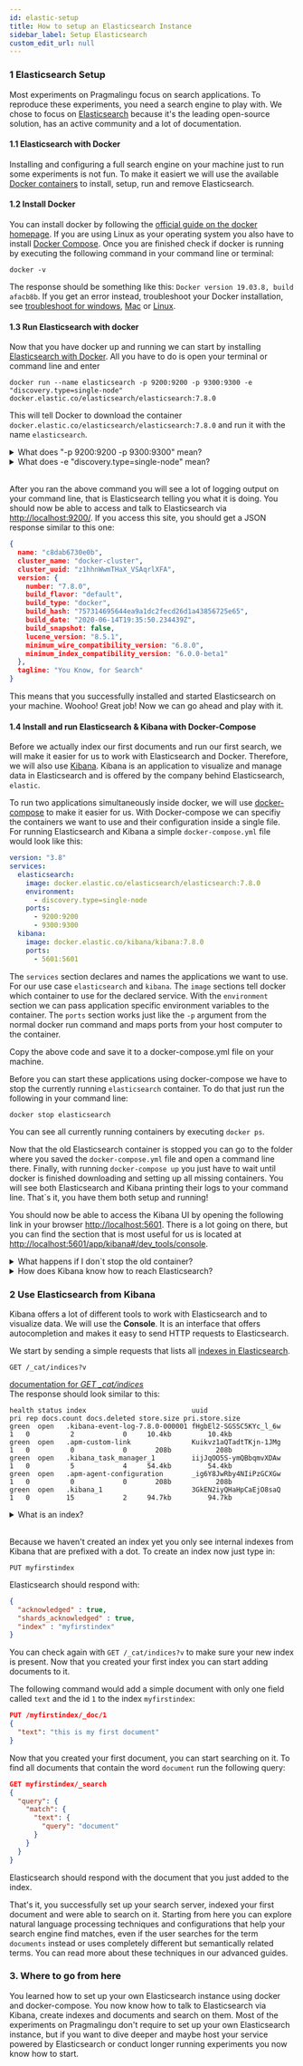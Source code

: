 ```yaml
---
id: elastic-setup
title: How to setup an Elasticsearch Instance
sidebar_label: Setup Elasticsearch
custom_edit_url: null
---
```


### 1 Elasticsearch Setup
Most experiments on Pragmalingu focus on search applications. To reproduce these experiments, you need a search engine to play with. We chose to focus on [Elasticsearch](https://www.elastic.co/elasticsearch/) because it's the leading open-source solution, has an active community and a lot of documentation.

#### 1.1 Elasticsearch with Docker
Installing and configuring a full search engine on your machine just to run some experiments is not fun. To make it easiert we will use the available [Docker containers](https://opensource.com/resources/what-docker) to install, setup, run and remove Elasticsearch.

#### 1.2 Install Docker
You can install docker by following the [official guide on the docker homepage](https://docs.docker.com/get-docker/). If you are using Linux as your operating system you also have to install [Docker Compose](https://docs.docker.com/compose/install/#install-compose). Once you are finished check if docker is running by executing the following command in your command line or terminal:
```
docker -v
``` 
The response should be something like this: `Docker version 19.03.8, build afacb8b`. If you get an error instead, troubleshoot your Docker installation, see [troubleshoot for windows](https://docs.docker.com/docker-for-windows/troubleshoot/), [Mac](https://docs.docker.com/docker-for-mac/troubleshoot/) or [Linux](https://docs.docker.com/config/daemon/#troubleshoot-the-daemon).

#### 1.3 Run Elasticsearch with docker
Now that you have docker up and running we can start by installing [Elasticsearch with Docker](https://www.elastic.co/guide/en/elasticsearch/reference/current/docker.html). All you have to do is open your terminal or command line and enter
```
docker run --name elasticsearch -p 9200:9200 -p 9300:9300 -e "discovery.type=single-node" docker.elastic.co/elasticsearch/elasticsearch:7.8.0
```
This will tell Docker to download the container `docker.elastic.co/elasticsearch/elasticsearch:7.8.0` and run it with the name `elasticsearch`.

<details>
<summary>What does "-p 9200:9200 -p 9300:9300" mean?</summary>  

The `-p 9200:9200 -p 9300:9300` arguments tell Docker to map the network ports `9200` and `9300` of the container to the same ports on your local machine. A [network port](http://www.steves-internet-guide.com/tcpip-ports-sockets/) is like a post box through which you can communicate with an application running on a computer.
</details>  

<details>
<summary>What does -e "discovery.type=single-node" mean?</summary>  

The argument `-e "discovery.type=single-node` tells Elasticsearch to run in single-node mode, this means that only one machine will host the Elasticsearch application. Normally, Elasticsearch is run in [cluster mode](https://logz.io/blog/elasticsearch-cluster-tutorial/) on several machines to enable scaling and make it resilient against single computer failures.
</details>  

&nbsp;  
After you ran the above command you will see a lot of logging output on your command line, that is Elasticsearch telling you what it is doing. You should now be able to access and talk to Elasticsearch via [http://localhost:9200/](http://localhost:9200/). If you access this site, you should get a JSON response similar to this one:
```json
{
  name: "c8dab6730e0b",
  cluster_name: "docker-cluster",
  cluster_uuid: "z1hhnWwmTHaX_VSAqrlXFA",
  version: {
    number: "7.8.0",
    build_flavor: "default",
    build_type: "docker",
    build_hash: "757314695644ea9a1dc2fecd26d1a43856725e65",
    build_date: "2020-06-14T19:35:50.234439Z",
    build_snapshot: false,
    lucene_version: "8.5.1",
    minimum_wire_compatibility_version: "6.8.0",
    minimum_index_compatibility_version: "6.0.0-beta1"
  },
  tagline: "You Know, for Search"
}
```
This means that you successfully installed and started Elasticsearch on your machine. Woohoo! Great job! Now we can go ahead and play with it.

#### 1.4 Install and run Elasticsearch & Kibana with Docker-Compose
Before we actually index our first documents and run our first search, we will make it easier for us to work with Elasticsearch and Docker. Therefore, we will also use [Kibana](https://www.elastic.co/kibana). Kibana is an application to visualize and manage data in Elasticsearch and is offered by  the company behind Elasticsearch, `elastic`.

To run two applications simultaneously inside docker, we will use [docker-compose](https://docs.docker.com/compose/) to make it easier for us. With Docker-compose we can specifiy the containers we want to use and their configuration inside a single file. For running Elasticsearch and Kibana a simple `docker-compose.yml` file would look like this:

```yaml
version: "3.8"
services:
  elasticsearch:
    image: docker.elastic.co/elasticsearch/elasticsearch:7.8.0
    environment:
      - discovery.type=single-node
    ports:
      - 9200:9200
      - 9300:9300
  kibana:
    image: docker.elastic.co/kibana/kibana:7.8.0
    ports:
      - 5601:5601
```
The `services` section declares and names the applications we want to use. For our use case `elasticsearch` and `kibana`. The `image` sections tell docker which container to use for the declared service. With the `environment` section we can pass application specific environment variables to the container. The `ports` section works just like the `-p` argument from the normal docker run command and maps ports from your host computer to the container.

Copy the above code and save it to a docker-compose.yml file on your machine.

Before you can start these applications using docker-compose we have to stop the currently running `elasticsearch` container. 
To do that just run the following in your command line:
```
docker stop elasticsearch
```

You can see all currently running containers by executing `docker ps`.

Now that the old Elasticsearch container is stopped you can go to the folder where you saved the `docker-compose.yml` file and open a command line there. Finally, with running `docker-compose up` you just have to wait until docker is finished downloading and setting up all missing containers. You will see both Elasticsearch and Kibana printing their logs to your command line. That`s it, you have them both setup and running!

You should now be able to access the Kibana UI by opening the following link in your browser [http://localhost:5601](http://localhost:5601). There is a lot going on there, but you can find the section that is most useful for us is located at [http://localhost:5601/app/kibana#/dev_tools/console](http://localhost:5601/app/kibana#/dev_tools/console).

<details>
  <summary>What happens if I don`t stop the old container?</summary>

  Since we configured both the original container and the one that is started by docker-compose to use the ports `9200` and `9300`, these ports will already be in use when the second container wants to start. This will prevent the second container from starting, since only one running process can hold a port at a time.
</details>

<details>
  <summary>How does Kibana know how to reach Elasticsearch?</summary>

  There is some magic happening in the background when you run `docker-compose up`. Docker-compose is actually setting up an isolated network inside your computer, where each container gets a network address assigned that corresponds to its service name. The Elasticsearch service will be reachable under the address [http://elasticsearch:9200](http://elasticsearch:9200) inside this network. This is the [default address](https://www.elastic.co/guide/en/kibana/current/docker.html#docker-defaults) configured for Kibana in docker to look for Elasticsearch.
</details>

### 2 Use Elasticsearch from Kibana

Kibana offers a lot of different tools to work with Elasticsearch and to visualize data. We will use the **Console**. It is an interface that offers autocompletion and makes it easy to send HTTP requests to Elasticsearch.

We start by sending a simple requests that lists all [indexes in Elasticsearch](https://www.elastic.co/de/blog/what-is-an-elasticsearch-index).
```
GET /_cat/indices?v
```
[documentation for *GET _cat/indices*](https://www.elastic.co/guide/en/elasticsearch/reference/current/cat-indices.html)  
The response should look similar to this:
```
health status index                          uuid                   pri rep docs.count docs.deleted store.size pri.store.size
green  open   .kibana-event-log-7.8.0-000001 fHgbEl2-SGSSC5KYc_l_6w   1   0          2            0     10.4kb         10.4kb
green  open   .apm-custom-link               Kuikvz1aQTadtTKjn-1JMg   1   0          0            0       208b           208b
green  open   .kibana_task_manager_1         iijJqOO5S-ymQBbqmvXDAw   1   0          5            4     54.4kb         54.4kb
green  open   .apm-agent-configuration       _ig6Y8JwRby4NIiPzGCXGw   1   0          0            0       208b           208b
green  open   .kibana_1                      3GkEN2iyQHaHpCaEjO8saQ   1   0         15            2     94.7kb         94.7kb

``` 
<details>
<summary>What is an index?</summary>  

[Indexes](https://en.wikipedia.org/wiki/Inverted_index) are where search engines store the information about **words** and the **documents** that these words appear in. Similar to an index in a book where you can lookup words in alphabetical order and find the pages that contain or explain these words. [In Elasticsearch](https://www.elastic.co/de/blog/what-is-an-elasticsearch-index) an index is the place where you store all the documents that have a similar structure and that you want users to find when they search.
</details>  
&nbsp;  

Because we haven't created an index yet you only see internal indexes from Kibana that are prefixed with a dot. To create an index now just type in:
```
PUT myfirstindex
``` 
Elasticsearch should respond with:
```json
{
  "acknowledged" : true,
  "shards_acknowledged" : true,
  "index" : "myfirstindex"
}
```
You can check again with `GET /_cat/indices?v` to make sure your new index is present. Now that you created your first index you can start adding documents to it.  

The following command would add a simple document with only one field called `text` and the id `1` to the index `myfirstindex`:
```json
PUT /myfirstindex/_doc/1
{
  "text": "this is my first document"
}
```
Now that you created your first document, you can start searching on it. To find all documents that contain the word `document` run the following query:
```json
GET myfirstindex/_search
{
  "query": {
    "match": {
      "text": {
        "query": "document"
      }
    }
  }
}
```
Elasticsearch should respond with the document that you just added to the index.

That's it, you successfully set up your search server, indexed your first document and were able to search on it. Starting from here you can explore natural language processing techniques and configurations that help your search engine find matches, even if the user searches for the term `documents` instead or uses completely different but semantically related terms. You can read more about these techniques in our advanced guides.

### 3. Where to go from here
You learned how to set up your own Elasticsearch instance using docker and docker-compose. You now know how to talk to Elasticsearch via Kibana, create indexes and documents and search on them. Most of the experiments on Pragmalingu don't require to set up your own Elasticsearch instance, but if you want to dive deeper and maybe host your service powered by Elasticsearch or conduct longer running experiments you now know how to start.
